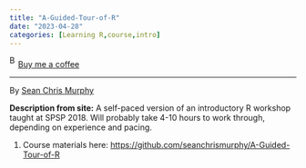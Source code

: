 ```yaml
---
title: "A-Guided-Tour-of-R"
date: "2023-04-28"
categories: [Learning R,course,intro]
---
```


<link href="https://fonts.googleapis.com/css?family=Cookie" rel="stylesheet"><a class="bmc-button" target="_blank" href="https://www.buymeacoffee.com/JoscelinRocha">![Buy me a coffee](https://cdn.buymeacoffee.com/buttons/bmc-new-btn-logo.svg){alt="Buy me a coffee" width="15" height="21"}Buy me a coffee</a>

------------------------------------------------------------------------

By [Sean Chris Murphy](https://github.com/seanchrismurphy/A-Guided-Tour-of-R)

**Description from site:** A self-paced version of an introductory R workshop taught at SPSP 2018. Will probably take 4-10 hours to work through, depending on experience and pacing.

1.  Course materials here: <https://github.com/seanchrismurphy/A-Guided-Tour-of-R>
